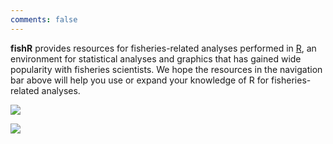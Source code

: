 ```yaml
---
comments: false
---
```


::: landing-text
**fishR** provides resources for fisheries-related analyses performed in [R](https://www.r-project.org/about.html), an environment for statistical analyses and graphics that has gained wide popularity with fisheries scientists. We hope the resources in the navigation bar above will help you use or expand your knowledge of R for fisheries-related analyses.
:::

::: main-logo-light
![](img/fishRlogo_Tight_Dark_trans.png){fig-alt="fishR logo" }
:::

::: main-logo-dark
![](img/fishRlogo_Tight_Light_trans.png)
:::
